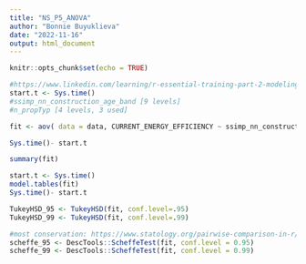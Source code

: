 ```yaml
---
title: "NS_P5_ANOVA"
author: "Bonnie Buyuklieva"
date: "2022-11-16"
output: html_document
---
```


```r
knitr::opts_chunk$set(echo = TRUE)
```


```r

#https://www.linkedin.com/learning/r-essential-training-part-2-modeling-data/comparing-means-with-multiple-categorical-predictors-factorial-analysis-of-variance?autoplay=true&u=69919578
start.t <- Sys.time()
#ssimp_nn_construction_age_band [9 levels]
#n_propTyp [4 levels, 3 used]

fit <- aov( data = data, CURRENT_ENERGY_EFFICIENCY ~ ssimp_nn_construction_age_band + n_propTyp +  ssimp_nn_construction_age_band*n_propTyp)

Sys.time()- start.t

```


```r
summary(fit)
```

```r
start.t <- Sys.time()
model.tables(fit)
Sys.time()- start.t
```


```r
TukeyHSD_95 <- TukeyHSD(fit, conf.level=.95)
TukeyHSD_99 <- TukeyHSD(fit, conf.level=.99)
```


```r
#most conservation: https://www.statology.org/pairwise-comparison-in-r/
scheffe_95 <- DescTools::ScheffeTest(fit, conf.level = 0.95)
scheffe_99 <- DescTools::ScheffeTest(fit, conf.level = 0.99)
```

